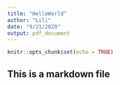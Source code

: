 ```yaml
---
title: "HelloWorld"
author: "Lili"
date: "9/21/2020"
output: pdf_document
---
```


```r
knitr::opts_chunk$set(echo = TRUE)
```

## This is a markdown file
